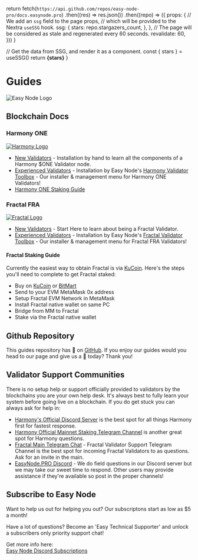 
  return fetch(`https://api.github.com/repos/easy-node-pro/docs.easynode.pro`)
    .then((res) => res.json())
    .then((repo) => ({
      props: {
        // We add an `ssg` field to the page props,
        // which will be provided to the Nextra `useSSG` hook.
        ssg: {
          stars: repo.stargazers_count,
        },
      },
      // The page will be considered as stale and regenerated every 60 seconds.
      revalidate: 60,
    }))
}

  // Get the data from SSG, and render it as a component.
  const { stars } = useSSG()
  return <strong>{stars}</strong>
}

# Guides
![Easy Node Logo](/twitter_card_800x418.jpg)

## Blockchain Docs
### Harmony ONE
[![Harmony Logo](/harmony_logo_white.png)](/harmony)
- [New Validators](/harmony) - Installation by hand to learn all the components of a Harmony $ONE Validator node.
- [Experienced Validators](/harmony/toolbox) - Installation by Easy Node's [Harmony Validator Toolbox](https://github.com/easy-node-pro/harmony-toolbox) - Our installer & management menu for Harmony ONE Validators!
- [Harmony ONE Staking Guide](https://easynode.pro/harmony)

### Fractal FRA
[![Fractal Logo](/findora_logo_white.png)](/fractal)
- [New Validators](/fractal) - Start Here to learn about being a Fractal Validator.
- [Experienced Validators](/fractal/toolbox) - Installation by Easy Node's [Fractal Validator Toolbox](https://github.com/FindoraNetwork/fractal-toolbox) - Our installer & management menu for Fractal FRA Validators!

#### Fractal Staking Guide
Currently the easiest way to obtain Fractal is via [KuCoin](https://www.kucoin.com/ucenter/signup?rcode=rJSJQQV). Here's the steps you'll need to complete to get Fractal staked:
- Buy on [KuCoin](https://www.kucoin.com/ucenter/signup?rcode=rJSJQQV) or [BitMart](https://www.bitmart.com/trade/en?symbol=FRA_USDT&layout=basic)
- Send to your EVM MetaMask 0x address
- Setup Fractal EVM Network in MetaMask
- Install Fractal native wallet on same PC
- Bridge from MM to Fractal 
- Stake via the Fractal native wallet

## Github Repository
This guides repository has <Stars /> 🌟 on [GitHub](https://github.com/easy-node-pro/docs.easynode.pro). If you enjoy our guides would you head to our page and give us a 🌟 today? Thank you!  

## Validator Support Communities
There is no setup help or support officially provided to validators by the blockchains you are your own help desk. It's always best to fully learn your system before going live on a blockchain. If you do get stuck you can always ask for help in:
- [Harmony's Official Discord Server](https://harmony.one/discord) is the best spot for all things Harmony first for fastest response.
- [Harmony Official Mainnet Staking Telegram Channel](https://t.me/PangaeaVolunteers) is another great spot for Harmony questions.
- [Fractal Main Telegram Chat](https://t.me/findoraen) - Fractal Validator Support Telegram Channel is the best spot for incoming Fractal Validators to as questions. Ask for an invite in the main.
- [EasyNode.PRO Discord](https://discord.com/servers/easynode-pro-blockchain-validators-404423550909284372) - We do field questions in our Discord server but we may take our sweet time to respond. Other users may provide assistance if they're available so post in the proper channels!

## Subscribe to Easy Node
Want to help us out for helping you out? Our subscriptons start as low as $5 a month!  

Have a lot of questions? Become an 'Easy Technical Supporter' and unlock a subscribers only priority support chat!  

Get more info here:  
[Easy Node Discord Subscriptions](https://discord.com/servers/easynode-pro-blockchain-validators-404423550909284372)